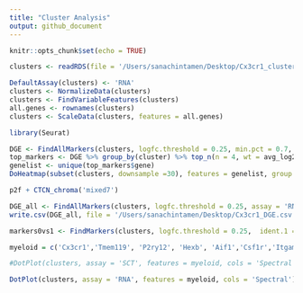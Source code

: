 ```yaml
---
title: "Cluster Analysis"
output: github_document
---
```


```r
knitr::opts_chunk$set(echo = TRUE)
```

```r
clusters <- readRDS(file = '/Users/sanachintamen/Desktop/Cx3cr1_clusters.Rds', refhook = NULL)

DefaultAssay(clusters) <- 'RNA'
clusters <- NormalizeData(clusters)
clusters <- FindVariableFeatures(clusters)
all.genes <- rownames(clusters)
clusters <- ScaleData(clusters, features = all.genes)
```

```r
library(Seurat)

DGE <- FindAllMarkers(clusters, logfc.threshold = 0.25, min.pct = 0.7, only.pos = TRUE, assay = 'RNA')
top_markers <- DGE %>% group_by(cluster) %>% top_n(n = 4, wt = avg_log2FC)
genelist <- unique(top_markers$gene)
DoHeatmap(subset(clusters, downsample =30), features = genelist, group.colors = c("#f38ff0","#ffbb91","#c18ab6","#01CACA","#ffafbd","#ff5e62","#e8ffc1","#cccc00","#70e1f5","#9599e8","#aa4371","#065c6f","#edc988","#ff8b3d")) + NoLegend()

p2f + CTCN_chroma('mixed7')

DGE_all <- FindAllMarkers(clusters, logfc.threshold = 0.25, assay = 'RNA')
write.csv(DGE_all, file = '/Users/sanachintamen/Desktop/Cx3cr1_DGE.csv')

markers0vs1 <- FindMarkers(clusters, logfc.threshold = 0.25,  ident.1 = 1, ident.2 = 0)

```

```r
myeloid = c('Cx3cr1','Tmem119', 'P2ry12', 'Hexb', 'Aif1','Csf1r','Itgam','Ptprc','Cd68','Itgax','Ccr2','Pf4','Mrc1','Ms4a7','Cd163','Cd74', 'Lpl', 'Cd79b', 'Cstd','Ccl3', 'Cst7', 'Ctsd', 'Cst3')

#DotPlot(clusters, assay = 'SCT', features = myeloid, cols = 'Spectral')+ RotatedAxis() + labs(y="Cluster ID", x = "Gene")

DotPlot(clusters, assay = 'RNA', features = myeloid, cols = 'Spectral')+ RotatedAxis() + labs(y="Cluster ID", x = "Gene")
```

